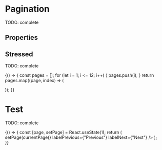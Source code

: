 


<Meta title="Components/Pagination" component={Pagination} />

# Pagination

TODO: complete

<Preview>
  <Story name="default" parameters={{ decorators: [withKnobs, withA11y] }}>
    <Pagination
      pageTotal={number("pageTotal", 12)}
      pageSelected={number("pageSelected", 1)}
      hasMorePages={boolean("hasMorePages", 1)}
      onPageSelect={action("onPageSelect")}
      labelPrevious={"Previous"}
      labelNext={"Next"}
    />
  </Story>
</Preview>

## Properties

<Props of={Pagination.type} />

## Stressed

TODO: complete

<Preview withToolbar>
  <Story name="stressed">
    {() => {
      const pages = [];
      for (let i = 1; i <= 12; i++) {
        pages.push(i);
      }
      return pages.map((page, index) => (
        <p key={index}>
          <Pagination
            pageTotal={pages.length}
            pageSelected={page}
            onPageSelect={action("onPageSelect")}
            labelPrevious={"Previous"}
            labelNext={"Next"}
          />
        </p>
      ));
    }}
  </Story>
</Preview>

# Test

TODO: complete

<Preview>
  <Story name="test" parameters={{ decorators: [withKnobs, withA11y] }}>
    {() => {
      const [page, setPage] = React.useState(1);
      return (
        <Pagination
          pageTotal={number("pageTotal", 12)}
          pageSelected={page}
          hasMorePages={boolean("hasMorePages", 1)}
          onPageSelect={(currentPage) => setPage(currentPage)}
          labelPrevious={"Previous"}
          labelNext={"Next"}
        />
      );
    }}
  </Story>
</Preview>
